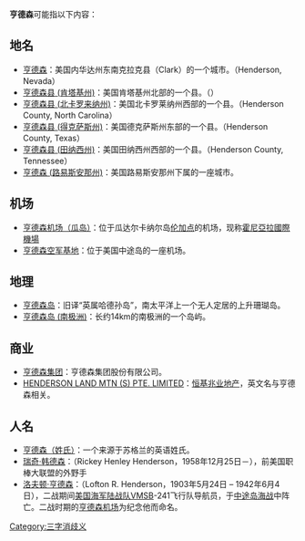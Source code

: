 '''亨德森'''可能指以下内容：

==地名==
*[[亨德森|亨德森]]：美国内华达州东南克拉克县（Clark）的一个城市。（Henderson, Nevada）
*[[亨德森县_(肯塔基州)|亨德森县 (肯塔基州)]]：美国肯塔基州北部的一个县。（）
*[[亨德森县_(北卡罗来纳州)|亨德森县 (北卡罗来纳州)]]：美国北卡罗莱纳州西部的一个县。（Henderson County, North Carolina）
*[[亨德森县_(得克萨斯州)|亨德森县 (得克萨斯州)]]：美国德克萨斯州东部的一个县。（Henderson County, Texas）
*[[亨德森县_(田纳西州)|亨德森县 (田纳西州)]]：美国田纳西州西部的一个县。（Henderson County, Tennessee）
*[[亨德森_(路易斯安那州)|亨德森 (路易斯安那州)]]：美国路易斯安那州下属的一座城市。

==机场==
*[[亨德森机场（瓜岛）|亨德森机场（瓜岛）]]：位于瓜达尔卡纳尔岛[[伦加点|伦加点]]的机场，现称[[霍尼亞拉國際機場|霍尼亞拉國際機場]]
*[[亨德森空军基地|亨德森空军基地]]：位于美国中途岛的一座机场。
==地理==
*[[亨德森岛|亨德森岛]]：旧译“英属哈德孙岛”，南太平洋上一个无人定居的上升珊瑚岛。
*[[亨德森岛_(南极洲)|亨德森岛 (南极洲)]]：长约14km的南极洲的一个岛屿。

==商业==
*[[亨德森集团|亨德森集团]]：亨德森集团股份有限公司。
*[[HENDERSON_LAND_MTN_(S)_PTE._LIMITED|HENDERSON LAND MTN (S) PTE. LIMITED]]：[[恒基兆业地产|恒基兆业地产]]，英文名与亨德森相关。

==人名==
*[[亨德森（姓氏）|亨德森（姓氏）]]：一个来源于苏格兰的英语姓氏。
*[[瑞奇·韩德森|瑞奇·韩德森]]：（Rickey Henley Henderson，1958年12月25日－），前美国职棒大联盟的外野手
*[[洛夫顿·亨德森|洛夫顿·亨德森]]：（Lofton R. Henderson，1903年5月24日 – 1942年6月4日），二战期间[[美国海军陆战队|美国海军陆战队]]VMSB-241飞行队导航员，于[[中途岛海战|中途岛海战]]中阵亡。二战时期的[[亨德森机场（瓜岛）|亨德森机场]]为纪念他而命名。

{{disambig}}

[[Category:三字消歧义|Category:三字消歧义]]
